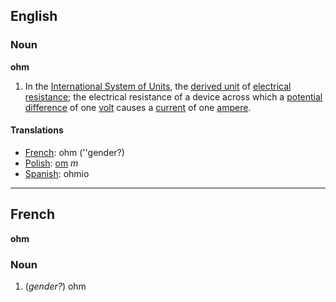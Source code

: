 ==English==
===Noun===
'''ohm'''

#In the [[International System of Units]], the [[derived unit]] of [[electrical resistance]]; the electrical resistance of a device across which a [[potential difference]] of one [[volt]] causes a [[current]] of one [[ampere]].

====Translations====

*[[French]]: ohm (''gender?)
*[[Polish]]: [[om]] ''m''
*[[Spanish]]: ohmio

----

==French==
'''ohm'''

===Noun===

#(''gender?'') ohm
